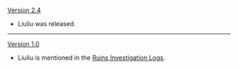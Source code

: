 {{Change History/Header}}
[[Version 2.4]]
*Liuliu was released.
----
[[Version 1.0]]
*Liuliu is mentioned in the [[Ruins Investigation Log]]s.